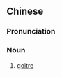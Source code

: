 {{also|甲状腺肿}}
==Chinese==
{{zh-forms|s=甲状腺肿|type=31}}

===Pronunciation===
{{zh-pron
|m=jiǎzhuàngxiànzhǒng
|cat=n
}}

===Noun===
{{zh-noun}}

# [[goitre]]